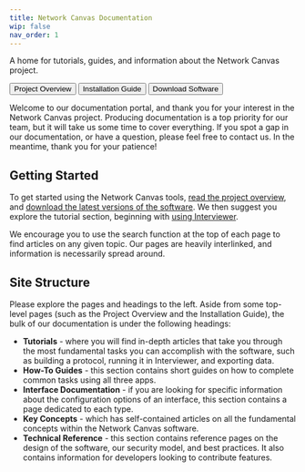 ```yaml
---
title: Network Canvas Documentation
wip: false
nav_order: 1
---
```


A home for tutorials, guides, and information about the Network Canvas project.

<Button href="/en/desktop/getting-started/project-overview">
  Project Overview
</Button>
<Button href="/en/desktop/getting-started/installation-guide">
  Installation Guide
</Button>
<Button href="https://networkcanvas.com/download">
  Download Software
</Button>

Welcome to our documentation portal, and thank you for your interest in the Network Canvas project. Producing documentation is a top priority for our team, but it will take us some time to cover everything. If you spot a gap in our documentation, or have a question, please feel free to contact us. In the meantime, thank you for your patience!

## Getting Started

To get started using the Network Canvas tools, [read the project overview](/en/desktop/getting-started/project-overview), and [download the latest versions of the software](https://networkcanvas.com/download.html). We then suggest you explore the tutorial section, beginning with [using Interviewer](/en/desktop/tutorials/using-interviewer).

We encourage you to use the search function at the top of each page to find articles on any given topic. Our pages are heavily interlinked, and information is necessarily spread around.

## Site Structure

Please explore the pages and headings to the left. Aside from some top-level pages (such as the Project Overview and the Installation Guide), the bulk of our documentation is under the following headings:

- **Tutorials** - where you will find in-depth articles that take you through the most fundamental tasks you can accomplish with the software, such as building a protocol, running it in Interviewer, and exporting data.
- **How-To Guides** - this section contains short guides on how to complete common tasks using all three apps.
- **Interface Documentation** - if you are looking for specific information about the configuration options of an interface, this section contains a page dedicated to each type.
- **Key Concepts** - which has self-contained articles on all the fundamental concepts within the Network Canvas software.
- **Technical Reference** - this section contains reference pages on the design of the software, our security model, and best practices. It also contains information for developers looking to contribute features.
